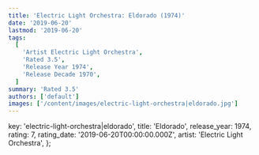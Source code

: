 ```yaml
---
title: 'Electric Light Orchestra: Eldorado (1974)'
date: '2019-06-20'
lastmod: '2019-06-20'
tags:
  [
    'Artist Electric Light Orchestra',
    'Rated 3.5',
    'Release Year 1974',
    'Release Decade 1970',
  ]
summary: 'Rated 3.5'
authors: ['default']
images: ['/content/images/electric-light-orchestra|eldorado.jpg']
---
```


  key: 'electric-light-orchestra|eldorado',
  title: 'Eldorado',
  release_year: 1974,
  rating: 7,
  rating_date: '2019-06-20T00:00:00.000Z',
  artist: 'Electric Light Orchestra',
};

<MusicRating data={data} />
